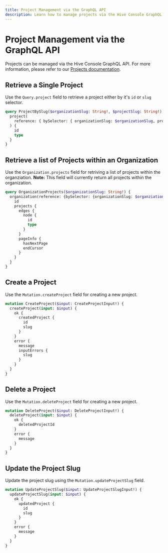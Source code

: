 ```yaml
---
title: Project Management via the GraphQL API
description: Learn how to manage projects via the Hive Console GraphQL API.
---
```


# Project Management via the GraphQL API

Projects can be managed via the Hive Console GraphQL API. For more information, please refer to our
[Projects documentation](/docs/management/projects).

## Retrieve a Single Project

Use the `Query.project` field to retrieve a project either by it's `id` or `slug` selector.

```graphql filename="Example: Retrieve a single Project via Slug"
query ProjectBySlug($organizationSlug: String!, $projectSlug: String!) {
  project(
    reference: { bySelector: { organizationSlug: $organizationSlug, projectSlug: $projectSlug } }
  ) {
    id
    type
  }
}
```

## Retrieve a list of Projects within an Organization

Use the `Organization.projects` field for retriving a list of projects within the organziation.
**Note:** This field will currently return all projects within the organization.

```graphql filename="Example: Retrieve a List of Projects within an Organization"
query OrganizationProjects($organizationSlug: String!) {
  organization(reference: {bySelector: {organizationSlug: $organziationSlug}}}) {
    id
    projects {
      edges {
        node {
          id
          type
        }
      }
      pageInfo {
        hasNextPage
        endCursor
      }
    }
  }
}
```

## Create a Project

Use the `Mutation.createProject` field for creating a new project.

```graphql filename="Example: Create a Project"
mutation CreateProject($input: CreateProjectInput!) {
  createProject(input: $input) {
    ok {
      createdProject {
        id
        slug
      }
    }
    error {
      message
      inputErrors {
        slug
      }
    }
  }
}
```

## Delete a Project

Use the `Mutation.deleteProject` field for creating a new project.

```graphql filename="Example: Delete a Project"
mutation DeleteProject($input: DeleteProjectInput!) {
  deleteProject(input: $input) {
    ok {
      deletedProjectId
    }
    error {
      message
    }
  }
}
```

## Update the Project Slug

Update the project slug using the `Mutation.updateProjectSlug` field.

```graphql
mutation UpdateProjectSlug($input: UpdateProjectSlugInput!) {
  updateProjectSlug(input: $input) {
    ok {
      updatedProject {
        id
        slug
      }
    }
    error {
      message
    }
  }
}
```
